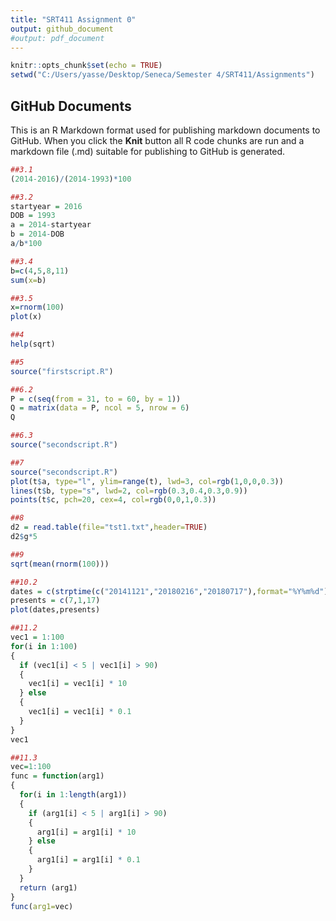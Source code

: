 ---
title: "SRT411 Assignment 0"
output: github_document
#output: pdf_document
---

```{r setup, include=FALSE}
knitr::opts_chunk$set(echo = TRUE)
setwd("C:/Users/yasse/Desktop/Seneca/Semester 4/SRT411/Assignments")
```

## GitHub Documents

This is an R Markdown format used for publishing markdown documents to GitHub. When you click the **Knit** button all R code chunks are run and a markdown file (.md) suitable for publishing to GitHub is generated.


```{r}
##3.1
(2014-2016)/(2014-1993)*100
```

```{r}
##3.2
startyear = 2016
DOB = 1993
a = 2014-startyear
b = 2014-DOB
a/b*100
```

```{r}
##3.4
b=c(4,5,8,11)
sum(x=b)
```

```{r eval=true}
##3.5
x=rnorm(100)
plot(x)
```

```{r}
##4
help(sqrt)
```

```{r}
##5
source("firstscript.R")
```

```{r}
##6.2
P = c(seq(from = 31, to = 60, by = 1))
Q = matrix(data = P, ncol = 5, nrow = 6)
Q
```

```{r}
##6.3
source("secondscript.R")
```

```{r}
##7
source("secondscript.R")
plot(t$a, type="l", ylim=range(t), lwd=3, col=rgb(1,0,0,0.3))
lines(t$b, type="s", lwd=2, col=rgb(0.3,0.4,0.3,0.9))
points(t$c, pch=20, cex=4, col=rgb(0,0,1,0.3))

```

```{r}
##8
d2 = read.table(file="tst1.txt",header=TRUE)
d2$g*5
```

```{r}
##9
sqrt(mean(rnorm(100)))
```

```{r}
##10.2
dates = c(strptime(c("20141121","20180216","20180717"),format="%Y%m%d"))
presents = c(7,1,17)
plot(dates,presents)
```

```{r}
##11.2
vec1 = 1:100
for(i in 1:100)
{
  if (vec1[i] < 5 | vec1[i] > 90)
  {
    vec1[i] = vec1[i] * 10
  } else
  {
    vec1[i] = vec1[i] * 0.1
  }
}
vec1
```

```{r}
##11.3
vec=1:100
func = function(arg1)
{
  for(i in 1:length(arg1))
  {
    if (arg1[i] < 5 | arg1[i] > 90)
    {
      arg1[i] = arg1[i] * 10
    } else
    {
      arg1[i] = arg1[i] * 0.1
    }
  }
  return (arg1)
}
func(arg1=vec)
```




